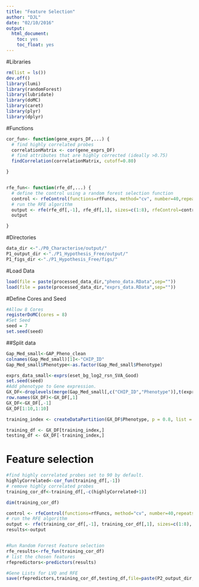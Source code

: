 ```yaml
---
title: "Feature Selection"
author: "DJL"
date: "02/10/2016"
output:
  html_document:
    toc: yes
    toc_float: yes
---
```


#Libraries
```r
rm(list = ls())
dev.off()
library(lumi)
library(randomForest)
library(lubridate)
library(doMC)
library(caret)
library(plyr)
library(dplyr)


```
#Functions
```r

cor_fun<- function(gene_exprs_DF,...) {
  # find highly correlated probes
  correlationMatrix <- cor(gene_exprs_DF)
  # find attributes that are highly corrected (ideally >0.75)
  findCorrelation(correlationMatrix, cutoff=0.80)

}


rfe_fun<- function(rfe_df,...) {
  # define the control using a random forest selection function
  control <- rfeControl(functions=rfFuncs, method="cv", number=40,repeats=10)
  # run the RFE algorithm
  output <- rfe(rfe_df[,-1], rfe_df[,1], sizes=c(1:8), rfeControl=control)
  output

}


```


#Directories
```r
data_dir <-"./P0_Characterise/output/"
P1_output_dir <-"./P1_Hypothesis_Free/output/"
P1_figs_dir <-"./P1_Hypothesis_Free/figs/"


```

#Load Data
```r


load(file = paste(processed_data_dir,"pheno_data.RData",sep=""))
load(file = paste(processed_data_dir,"exprs_data.RData",sep=""))


```

#Define Cores and Seed
```r

#Allow 8 Cores
registerDoMC(cores = 8) 
#Set Seed
seed = 7
set.seed(seed)

```


##Split data
```r

Gap_Med_small<-GAP_Pheno_clean
colnames(Gap_Med_small)[1]<-"CHIP_ID"
Gap_Med_small$Phenotype<-as.factor(Gap_Med_small$Phenotype)

exprs_data_small<-exprs(eset_bg_log2_rsn_SVA_Good)
set.seed(seed)
#Add phenotype to Gene expression. 
GX_DF<-droplevels(merge(Gap_Med_small[,c("CHIP_ID","Phenotype")],t(exprs_data_small), by.x="CHIP_ID",by.y="row.names"))
row.names(GX_DF)<-GX_DF[,1]
GX_DF<-GX_DF[,-1]
GX_DF[1:10,1:10]

training_index <- createDataPartition(GX_DF$Phenotype, p = 0.8, list = F)

training_df <- GX_DF[training_index,]
testing_df <- GX_DF[-training_index,]

```

# Feature selection
```r

#find highly correlated probes set to 90 by default.
highlyCorrelated<-cor_fun(training_df[,-1])
# remove highly correlated probes
training_cor_df<-training_df[,-c(highlyCorrelated+1)]

dim(training_cor_df)

control <- rfeControl(functions=rfFuncs, method="cv", number=40,repeats=10)
# run the RFE algorithm
output <- rfe(training_cor_df[,-1], training_cor_df[,1], sizes=c(1:8), rfeControl=control)
results<-output


#Run Random Forrest Feature selection
rfe_results<-rfe_fun(training_cor_df)
# list the chosen features
rfepredictors<-predictors(results)

#Gene Lists for LVQ and RFE
save(rfepredictors,training_cor_df,testing_df,file=paste(P2_output_dir,"feature_selection_results_gap.Rdata",sep=""), compress = T)

```

